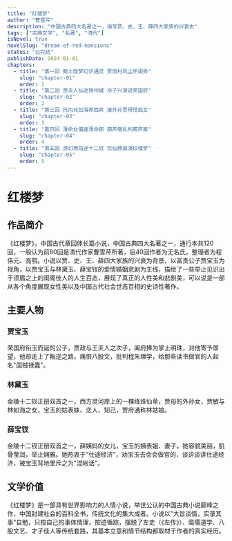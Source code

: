 ```yaml
---
title: "红楼梦"
author: "曹雪芹"
description: "中国古典四大名著之一，描写贾、史、王、薛四大家族的兴衰史"
tags: ["古典文学", "名著", "清代"]
isNovel: true
novelSlug: "dream-of-red-mansions"
status: "已完结"
publishDate: 2024-01-01
chapters:
  - title: "第一回 甄士隐梦幻识通灵 贾雨村风尘怀闺秀"
    slug: "chapter-01"
    order: 1
  - title: "第二回 贾夫人仙逝扬州城 冷子兴演说荣国府"
    slug: "chapter-02"
    order: 2
  - title: "第三回 托内兄如海荐西宾 接外孙贾母惜孤女"
    slug: "chapter-03"
    order: 3
  - title: "第四回 薄命女偏逢薄命郎 葫芦僧乱判葫芦案"
    slug: "chapter-04"
    order: 4
  - title: "第五回 游幻境指迷十二钗 饮仙醪曲演红楼梦"
    slug: "chapter-05"
    order: 5
---
```


# 红楼梦

## 作品简介

《红楼梦》，中国古代章回体长篇小说，中国古典四大名著之一，通行本共120回，一般认为前80回是清代作家曹雪芹所著，后40回作者为无名氏，整理者为程伟元、高鹗。小说以贾、史、王、薛四大家族的兴衰为背景，以富贵公子贾宝玉为视角，以贾宝玉与林黛玉、薛宝钗的爱情婚姻悲剧为主线，描绘了一些举止见识出于须眉之上的闺阁佳人的人生百态，展现了真正的人性美和悲剧美，可以说是一部从各个角度展现女性美以及中国古代社会世态百相的史诗性著作。

## 主要人物

### 贾宝玉
荣国府衔玉而诞的公子，贾政与王夫人之次子，阖府捧为掌上明珠，对他寄予厚望，他却走上了叛逆之路，痛恨八股文，批判程朱理学，给那些读书做官的人起名"国贼禄蠹"。

### 林黛玉
金陵十二钗正册双首之一，西方灵河岸上的一棵绛珠仙草，贾母的外孙女，贾敏与林如海之女，宝玉的姑表妹、恋人、知己，贾府通称林姑娘。

### 薛宝钗
金陵十二钗正册双首之一，薛姨妈的女儿，宝玉的姨表姐、妻子。她容貌美丽，肌骨莹润，举止娴雅。她热衷于"仕途经济"，劝宝玉去会会做官的，谈讲谈讲仕途经济，被宝玉背地里斥之为"混帐话"。

## 文学价值

《红楼梦》是一部具有世界影响力的人情小说，举世公认的中国古典小说巅峰之作，中国封建社会的百科全书，传统文化的集大成者。小说以"大旨谈情，实录其事"自勉，只按自己的事体情理，按迹循踪，摆脱了左史（《左传》）、腐儒道学、八股文艺、才子佳人等传统套路，其基本立意和情节结构都取材于作者的真实经历。